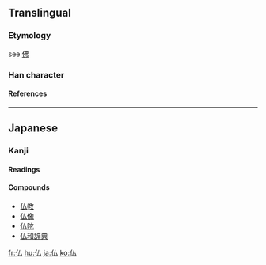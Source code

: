 {{see|佛}}

==Translingual==
===Etymology===
see [[佛]]
===Han character===
{{Han char|rad=人|as=02|sn=4|so=|four=|canj=人戈 (OI), X人戈 (XOI)|cmean= [[Buddha]];  [[France]] (Japanese usage; [[仏蘭西]])}}
====References====
{{Han ref|kx=0092.050|dkj=00364|dj=0195.030|hdz=10110.050|uh=4ECF|ud=20175}}
----
==Japanese==
===Kanji===


{{ja-kanji|grade=|rs=人02|simple=}}
====Readings====
{{ja-readings|on=[[ぶつ]] (butsu)|kun=[[ほとけ]] (hotoke)}}

====Compounds====
*[[仏教]]
*[[仏像]]
*[[仏陀]]
*[[仏和辞典]]



[[fr:仏]]
[[hu:仏]]
[[ja:仏]]
[[ko:仏]]